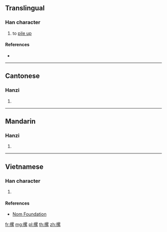 ==Translingual==

===Han character===
{{Han char|rn=64|rad=手|as=11|sn=14|four=56093|canj=QWVF|ids=⿰扌累}}

# to [[pile up]]

====References====
* {{Han ref|kx=0450.080|dkj=12594|dj=0800.270|hdz=31946.060|uh=645E|ud=25694|bh=E1E7|bd=57831}}

----

==Cantonese==

===Hanzi===
{{yue-hanzi|jyut=[[lo3]], [[lo6]]|y=lo3, lo6}}

# {{defn|lang=yue|sort=手11}}

----

==Mandarin==

===Hanzi===
{{cmn-hanzi|pin=[[luò]] ([[luo4]])|wg=lo<sup>4</sup>}}

# {{defn|lang=cmn|sort=手11}}

----

==Vietnamese==

===Han character===
{{vi-readings|rs=手11|hanviet=lũy}}

# {{defn|lang=vi|sort=手11}}

====References====
* [http://nomfoundation.org/common/nom_details.php?codepoint=645e Nom Foundation]

[[fr:摞]]
[[mg:摞]]
[[pl:摞]]
[[th:摞]]
[[zh:摞]]